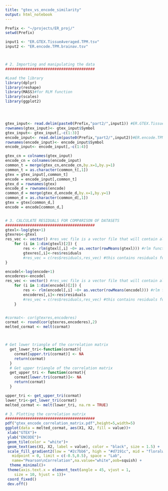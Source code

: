 ```yaml
---
title: "gtex_vs_encode_similarity"
output: html_notebook
---
```




```r

Prefix <- "~/projects/ER_proj/"
setwd(Prefix)

input1 <- "ER.GTEX.TissueAveraged.TPM.tsv"
input2 <- "ER.encode.TPM.brainav.tsv"



# 2. Importing and manipulating the data
########################################

#Load the library
library(dplyr)
library(reshape)
library(MASS)#for RLM function
library(scales)
library(ggplot2)




gtex_input<- read.delim(paste0(Prefix,"part2/",input1)) #ER.GTEX.TissueAveraged.TPM.tsv
rownames(gtex_input)<- gtex_input$Symbol
gtex_input<- gtex_input[,-c(1:3)]
encode_input<- read.delim(paste0(Prefix,"part2/",input2))#ER.encode.TPM.brainav.tsv
rownames(encode_input)<- encode_input$Symbol
encode_input<- encode_input[,-c(1:4)]
```


```r
gtex_cn = colnames(gtex_input) 
encode_cn = colnames(encode_input)
common_t = merge(gtex_cn,encode_cn,by.x=1,by.y=1) 
common_t = as.character(common_t[,1]) 
gtex = gtex_input[,common_t] 
encode = encode_input[,common_t] 
gtex_d = rownames(gtex) 
encode_d = rownames(encode) 
common_d = merge(gtex_d,encode_d,by.x=1,by.y=1) 
common_d = as.character(common_d[,1]) 
gtex = gtex[common_d,] 
encode = encode[common_d,] 


# 3. CALCULATE RESIDUALS FOR COMPARISON OF DATASETS
########################################
gtexl<-log(gtex+1)
gtexres<-gtexl
res_vec <- vector() #res_vec file is a vector file that will contain all the residuals (tissue.vs.all) for all of the genes in all tissues
	for (i in 1:dim(gtexl)[2]) {
		res <- rlm(gtexl[,i] ~0+ as.vector(rowMeans(gtexl))) #rlm function is a robust linear model which is less affected by outliers. Starts from 0,0 point
		gtexres[,i]<-res$residuals
		#res_vec = c(res$residuals,res_vec) #this contains residuals for every gene in every tissuevsall combination
}

encodel<-log(encode+1)
encoderes<-encodel
res_vec <- vector() #res_vec file is a vector file that will contain all the residuals (tissue.vs.all) for all of the genes in all tissues
	for (i in 1:dim(encodel)[2]) {
		res <- rlm(encodel[,i] ~0+ as.vector(rowMeans(encodel))) #rlm function is a robust linear model which is less affected by outliers. Starts from 0,0 point
		encoderes[,i]<-res$residuals
		#res_vec = c(res$residuals,res_vec) #this contains residuals for every gene in every tissuevsall combination
	}


#cormat<- cor(gtexres,encoderes)
cormat <- round(cor(gtexres,encoderes),2)
melted_cormat <- melt(cormat)



# Get lower triangle of the correlation matrix
  get_lower_tri<-function(cormat){
    cormat[upper.tri(cormat)] <- NA
    return(cormat)
  }
  # Get upper triangle of the correlation matrix
  get_upper_tri <- function(cormat){
    cormat[lower.tri(cormat)]<- NA
    return(cormat)
  }

upper_tri <- get_upper_tri(cormat)
lower_tri<-get_lower_tri(cormat)
melted_cormat <- melt(lower_tri, na.rm = TRUE)

# 3. Plotting the correlation matrix
########################################
pdf("gtex_encode_correlation_matrix.pdf",height=5,width=5)
ggplot(data = melted_cormat, aes(X1, X2, fill = value))+
 xlab("GTEX")+
 ylab("ENCODE")+
 geom_tile(color = "white")+
 geom_text(aes(X1, X2, label = value), color = "black", size = 1.5) +
 scale_fill_gradient2(low = "#2c7bb6", high = "#d7191c", mid = "floralwhite", 
   midpoint = 0, limit = c(-0.5,0.5), space = "Lab", 
   name="Pearson\nCorrelation",na.value="white",oob=squish) +
  theme_minimal()+ 
 theme(axis.text.x = element_text(angle = 45, vjust = 1, 
    size = 10, hjust = 1))+
 coord_fixed()
 dev.off()


```

